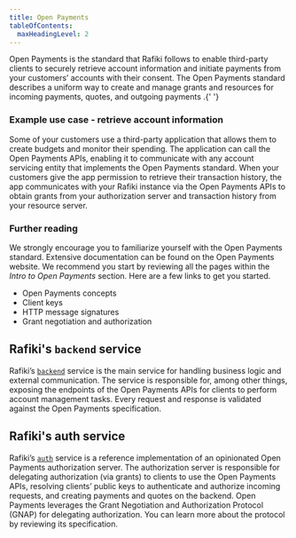```yaml
---
title: Open Payments
tableOfContents:
  maxHeadingLevel: 2
---
```



<LinkOut href='https://openpayments.dev'>Open Payments</LinkOut> is the standard
that Rafiki follows to enable third-party clients to securely retrieve account information
and initiate payments from your customers’ accounts with their consent. The Open
Payments standard describes a uniform way to create and manage grants and resources
for <LinkOut href='https://openpayments.dev/introduction/op-concepts/#resource-types'>
  incoming payments, quotes, and outgoing payments
</LinkOut>
.{' '}

### Example use case - retrieve account information

Some of your customers use a third-party application that allows them to create budgets and monitor their spending. The application can call the Open Payments APIs, enabling it to communicate with any account servicing entity that implements the Open Payments standard. When your customers give the app permission to retrieve their transaction history, the app communicates with your Rafiki instance via the Open Payments APIs to obtain grants from your authorization server and transaction history from your resource server.

### Further reading

We strongly encourage you to familiarize yourself with the Open Payments standard. Extensive documentation can be found on the <LinkOut href="https://openpayments.dev">Open Payments</LinkOut> website. We recommend you start by reviewing all the pages within the _Intro to Open Payments_ section. Here are a few links to get you started.

- <LinkOut href='https://openpayments.dev/introduction/op-concepts/'>
    Open Payments concepts
  </LinkOut>
- <LinkOut href='https://openpayments.dev/introduction/client-keys/'>
    Client keys
  </LinkOut>
- <LinkOut href='https://openpayments.dev/introduction/http-signatures/'>
    HTTP message signatures
  </LinkOut>
- <LinkOut href='https://openpayments.dev/introduction/grants/'>
    Grant negotiation and authorization
  </LinkOut>

## Rafiki's `backend` service

Rafiki’s [`backend`](/services-and-aux-packages/backend-service) service is the main service for handling business logic and external communication. The service is responsible for, among other things, exposing the endpoints of the Open Payments APIs for clients to perform account management tasks. Every request and response is validated against the <LinkOut href="https://github.com/interledger/open-payments/tree/main/openapi">Open Payments specification</LinkOut>.

## Rafiki's auth service

Rafiki’s [`auth`](/services-and-aux-packages/auth-service) service is a reference implementation of an opinionated Open Payments authorization server. The authorization server is responsible for delegating authorization (via grants) to clients to use the Open Payments APIs, resolving clients’ public keys to authenticate and authorize incoming requests, and creating payments and quotes on the backend. Open Payments leverages the Grant Negotiation and Authorization Protocol (GNAP) for delegating authorization. You can learn more about the protocol by reviewing its <LinkOut href="https://datatracker.ietf.org/doc/html/draft-ietf-gnap-core-protocol">specification</LinkOut>.
